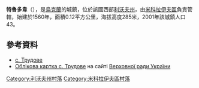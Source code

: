 {{coord|49|34|31|N|23|47|25|E|scale:100000|display=title}}

'''特魯多韋'''（{{lang-uk|Трудове}}），是[[烏克蘭|烏克蘭]]的城鎮，位於該國西部[[利沃夫州|利沃夫州]]，由[[米科拉伊夫區|米科拉伊夫區]]負責管轄，始建於1560年，面積0.12平方公里，海拔高度285米，2001年該城鎮人口43。

==參考資料==
* [http://w1.c1.rada.gov.ua/pls/z7503/A005?rf7571=20168 с. Трудове] {{Wayback|url=http://w1.c1.rada.gov.ua/pls/z7503/A005?rf7571=20168 |date=20181011214922 }}
* [http://w1.c1.rada.gov.ua/pls/z7503/A005?rf7571=20168 Облікова картка с. Трудове] {{Wayback|url=http://w1.c1.rada.gov.ua/pls/z7503/A005?rf7571=20168 |date=20181011214922 }} на сайті [[ВРУ|Верховної ради України]]

[[Category:利沃夫州村落|Category:利沃夫州村落]]
[[Category:米科拉伊夫區村落|Category:米科拉伊夫區村落]]


{{Lviv-geo-stub}}